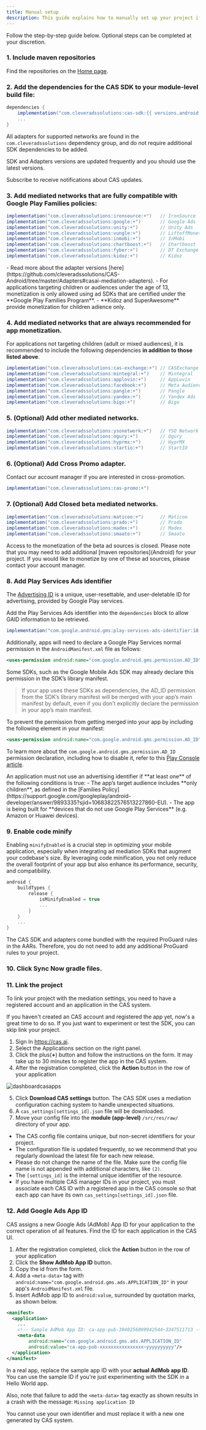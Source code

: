 ```yaml
---
title: Manual setup
description: This guide explains how to manually set up your project if, for any reason, you're unable to integrate the CAS Gradle plugin from the Home page. 
---
```


Follow the step-by-step guide below. Optional steps can be completed at your discretion.

### 1. Include maven repositories
Find the repositories on the [Home page](Android).

### 2. Add the dependencies for the CAS SDK to your module-level build file:
```groovy
dependencies {
    implementation("com.cleveradssolutions:cas-sdk:{{ versions.android }}")
    ...
}
```

All adapters for supported networks are found in the `com.cleveradssolutions` dependency group, and do not require additional SDK dependencies to be added.  

<Card title="Subscribe" icon="github" href="https://github.com/cleveradssolutions/CAS-Android/subscription">
SDK and Adapters versions are updated frequently and you should use the latest versions. 

Subscribe to receive notifications about CAS updates.
</Card>

### 3. Add mediated networks that are fully compatible with Google Play Families policies:

```groovy
implementation("com.cleveradssolutions:ironsource:+")   // IronSource
implementation("com.cleveradssolutions:google:+")       // Google Ads | Admob
implementation("com.cleveradssolutions:unity:+")        // Unity Ads
implementation("com.cleveradssolutions:vungle:+")       // LiftoffMonetize
implementation("com.cleveradssolutions:inmobi:+")       // InMobi
implementation("com.cleveradssolutions:chartboost:+")   // Chartboost
implementation("com.cleveradssolutions:fyber:+")        // DT Exchange 
implementation("com.cleveradssolutions:kidoz:+")        // Kidoz
```

<Info>
- Read more about the adapter versions [here](https://github.com/cleveradssolutions/CAS-Android/tree/master/Adapters#casai-mediation-adapters).
- For applications targeting children or audiences under the age of 13, monetization is only allowed using ad SDKs that are certified under the **Google Play Families Program**.
- **Kidoz and SuperAwesome** provide monetization for children adience only.
</Info>

### 4. Add mediated networks that are always recommended for app monetization.
For applications not targeting children (adult or mixed audiences), it is recommended to include the following dependencies **in addition to those listed above**.

```groovy
implementation("com.cleveradssolutions:cas-exchange:+") // CASExchange
implementation("com.cleveradssolutions:mintegral:+")    // Mintegral
implementation("com.cleveradssolutions:applovin:+")     // AppLovin
implementation("com.cleveradssolutions:facebook:+")     // Meta Audience Network
implementation("com.cleveradssolutions:pangle:+")       // Pangle
implementation("com.cleveradssolutions:yandex:+")       // Yandex Ads
implementation("com.cleveradssolutions:bigo:+")         // Bigo
```

### 5. (Optional) Add other mediated networks.

```groovy
implementation("com.cleveradssolutions:ysonetwork:+")   // YSO Network
implementation("com.cleveradssolutions:ogury:+")        // Ogury
implementation("com.cleveradssolutions:hyprmx:+")       // HyprMX
implementation("com.cleveradssolutions:startio:+")      // StartIO
```

### 6. (Optional) Add Cross Promo adapter.  
   Contact our account manager if you are interested in cross-promotion.

```groovy
implementation("com.cleveradssolutions:cas-promo:+")
```

### 7. (Optional) Add **Closed beta** mediated networks.
   
```groovy
implementation("com.cleveradssolutions:maticoo:+")      // Maticoo
implementation("com.cleveradssolutions:prado:+")        // Prado
implementation("com.cleveradssolutions:madex:+")        // Madex
implementation("com.cleveradssolutions:smaato:+")       // Smaato
```

<Info>
Access to the monetization of the beta ad sources is closed. Please note that you may need to add additional [maven repositories](Android) for your project.
If you would like to monetize by one of these ad sources, please contact your account manager.
</Info>

### 8.  Add Play Services Ads identifier
The [Advertising ID](https://support.google.com/googleplay/android-developer/answer/6048248?hl=en) is a unique, user-resettable, and user-deletable ID for advertising, provided by Google Play services.

Add the Play Services Ads identifier into the `dependencies` block to allow GAID information to be retrieved.
```groovy
implementation("com.google.android.gms:play-services-ads-identifier:18.1.0")
```

Additionally, apps will need to declare a Google Play Services normal permission in the `AndroidManifest.xml` file as follows:
```xml
<uses-permission android:name="com.google.android.gms.permission.AD_ID"/>
```

Some SDKs, such as the Google Mobile Ads SDK may already declare this permission in the SDK’s library manifest.
> If your app uses these SDKs as dependencies, the AD_ID permission from the SDK’s library manifest will be merged with your app’s main manifest by default, even if you don’t explicitly declare the permission in your app’s main manifest.

To prevent the permission from getting merged into your app by including the following element in your manifest:
```xml
<uses-permission android:name="com.google.android.gms.permission.AD_ID" tools:node="remove"/>
```

To learn more about the `com.google.android.gms.permission.AD_ID` permission declaration, including how to disable it, refer to this [Play Console article](https://support.google.com/googleplay/android-developer/answer/6048248).

<Info>
An application must not use an advertising identifier if **at least one** of the following conditions is true:
- The app’s target audience includes **only children**, as defined in the [Families Policy](https://support.google.com/googleplay/android-developer/answer/9893335?sjid=10683822576513227860-EU).
- The app is being built for **devices that do not use Google Play Services** (e.g. Amazon or Huawei devices).
</Info>

### 9. Enable code minify
Enabling `minifyEnabled` is a crucial step in optimizing your mobile application, especially when integrating ad mediation SDKs that augment your codebase's size. By leveraging code minification, you not only reduce the overall footprint of your app but also enhance its performance, security, and compatibility.
```kotlin
android {
    buildTypes {  
        release {  
            isMinifyEnabled = true
            ...
        }  
    }
    ...
}
```

<Info>
The CAS SDK and adapters come bundled with the required ProGuard rules in the AARs. Therefore, you do not need to add any additional ProGuard rules to your project.
</Info>

### 10. Click Sync Now gradle files.

### 11. Link the project
To link your project with the mediation settings, you need to have a registered account and an application in the CAS system.

If you haven't created an CAS account and registered the app yet, now's a great time to do so.
If you just want to experiment or test the SDK, you can skip link your project.

1. Sign In https://cas.ai.
2. Select the Applications section on the right panel.
3. Click the plus(**+**) button and follow the instructions on the form. It may take up to 30 minutes to register the app in the CAS system.
4. After the registration completed, click the **Action** button in the row of your application

![dashboardcasapps](https://user-images.githubusercontent.com/22005013/225905839-6b494a90-a400-49d9-a070-ae930e4ff225.jpg)  

5. Click **Download CAS settings** button. The CAS SDK uses a mediation configuration caching system to handle unexpected situations. 
6. A `cas_settings[settings_id].json` file will be downloaded.
7. Move your config file into the **module (app-level)** `/src/res/raw/` directory of your app.  

<Accordion title="What do you need to know about this config file?">

- The CAS config file contains unique, but non-secret identifiers for your project. 
- The configuration file is updated frequently, so we recommend that you regularly download the latest file for each new release.
- Please do not change the name of the file. Make sure the config file name is not appended with additional characters, like `(2)`.
- The `[settings_id]` is the internal unique identifier of the resource.  
- If you have multiple CAS manager IDs in your project, you must associate each CAS ID with a registered app in the CAS console so that each app can have its own `cas_settings[settings_id].json` file.
  
</Accordion>
  

### 12. Add Google Ads App ID 
CAS assigns a new Google Ads (AdMob) App ID for your application to the correct operation of all features. Find the ID for each application in the CAS UI.

1. After the registration completed, click the **Action** button in the row of your application
2. Click the **Show AdMob App ID** button.
3. Copy the id from the form.
4. Add a `<meta-data>` tag with `android:name="com.google.android.gms.ads.APPLICATION_ID"` in your app's `AndroidManifest.xml` file.
5. Insert AdMob app ID to `android:value`, surrounded by quotation marks, as shown below.
```xml
<manifest>
  <application>
    ...
    <!-- Sample AdMob App ID: ca-app-pub-3940256099942544~3347511713 -->
    <meta-data
        android:name="com.google.android.gms.ads.APPLICATION_ID"
        android:value="ca-app-pub-xxxxxxxxxxxxxxxx~yyyyyyyyyy"/>
  </application>
</manifest>
```
In a real app, replace the sample app ID with your **actual AdMob app ID**. You can use the sample ID if you're just experimenting with the SDK in a Hello World app.

Also, note that failure to add the `<meta-data>` tag exactly as shown results in a crash with the message: `Missing application ID`

<Error>  
You cannot use your own identifier and must replace it with a new one generated by CAS system. 
</Error>
